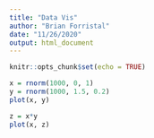 ```yaml
---
title: "Data Vis"
author: "Brian Forristal"
date: "11/26/2020"
output: html_document
---
```


```r
knitr::opts_chunk$set(echo = TRUE)
```

```r
x = rnorm(1000, 0, 1)
y = rnorm(1000, 1.5, 0.2)
plot(x, y)

z = x*y
plot(x, z)
```

